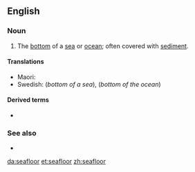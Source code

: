 ==English==

===Noun===
{{en-noun|head=[[sea]][[floor]]}}

# The [[bottom]] of a [[sea]] or [[ocean]]; often covered with [[sediment]].

====Translations====
{{trans-top|seafloor}}
* Maori: {{t|mi|papamoana}}
* Swedish: {{t|sv|sjöbotten|c}} (''bottom of a sea''), {{t|sv|havsbotten|c}} (''bottom of the ocean'')
{{trans-mid}}
{{trans-bottom}}

====Derived terms====
* {{l|en|seafloor spreading}}

===See also===
* {{l|en|benthos}}

[[da:seafloor]]
[[et:seafloor]]
[[zh:seafloor]]